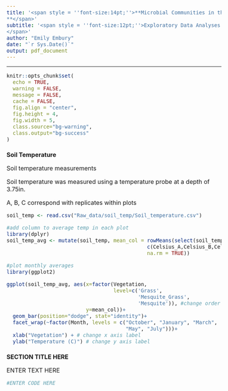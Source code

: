 ```yaml
---
title: '<span style = ''font-size:14pt;''>**Microbial Communities in the changing vegetation of the Chihuahuan Desert 
**</span>'
subtitle: '<span style = ''font-size:12pt;''>Exploratory Data Analyses
</span>'
author: "Emily Embury"
date: "`r Sys.Date()`"
output: pdf_document
---
```

<style type="text/css">
/* Whole document: */
body{
  font-size: 12pt;
}
/* Headers */
h1{
  font-size: 12pt;
}
</style>

---

```r
knitr::opts_chunk$set(
  echo = TRUE,              
  warning = FALSE,       
  message = FALSE,  
  cache = FALSE,        
  fig.align = "center", 
  fig.height = 4,
  fig.width = 5,
  class.source="bg-warning",
  class.output="bg-success"
)

```

# **Soil Temperature**

Soil temperature measurements

Soil temperature was measured using a temperature probe at a depth of 3.75in.

A, B, C correspond with replicates within plots


```r
soil_temp <- read.csv("Raw_data/soil_temp/Soil_temperature.csv")

#add column to average temp in each plot
library(dplyr)
soil_temp_avg <- mutate(soil_temp, mean_col = rowMeans(select(soil_temp,
                                              c(Celsius_A,Celsius_B,Celsius_C)),
                                              na.rm = TRUE))

#plot monthly averages
library(ggplot2)

ggplot(soil_temp_avg, aes(x=factor(Vegetation, 
                                   level=c('Grass', 
                                           'Mesquite_Grass', 
                                           'Mesquite')), #change order of x-axis
                          y=mean_col))+
  geom_bar(position="dodge", stat="identity")+
  facet_wrap(~factor(Month, levels = c("October", "January", "March", 
                                       "May", "July")))+
  xlab("Vegetation") + # change x axis label
  ylab("Temperature (C)") # change y axis label

```


# **SECTION TITLE HERE**

ENTER TEXT HERE


```r
#ENTER CODE HERE
```

